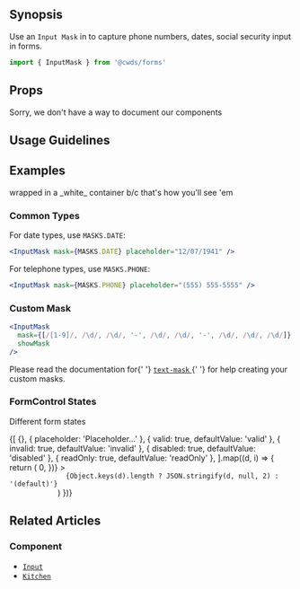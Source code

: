 
## Synopsis

Use an `Input Mask` in to capture phone numbers, dates, social security input in forms.

<DemoCard>
  <InputMask mask={MASKS.PHONE} showMask />
</DemoCard>

```jsx
import { InputMask } from '@cwds/forms'
```

## Props

<Alert color="warning">
  Sorry, we don't have a way to document our components
</Alert>

<!-- <PropTable docgen={Docgen.InputMask} /> -->

## Usage Guidelines

## Examples

<ReferenceCard>
  wrapped in a _white_ container b/c that's how you'll see 'em
</ReferenceCard>

### Common Types

For date types, use `MASKS.DATE`:

<Card>
  <CardBody>
    <InputMask mask={MASKS.DATE} placeholder="12/07/1941" />
  </CardBody>
</Card>

```jsx
<InputMask mask={MASKS.DATE} placeholder="12/07/1941" />
```

For telephone types, use `MASKS.PHONE`:

<Card>
  <CardBody>
    <InputMask mask={MASKS.PHONE} placeholder="(555) 555-5555" />
  </CardBody>
</Card>

```jsx
<InputMask mask={MASKS.PHONE} placeholder="(555) 555-5555" />
```

### Custom Mask

<Card>
  <CardBody>
    <InputMask
      mask={[/[1-9]/, /\d/, /\d/, '-', /\d/, /\d/, '-', /\d/, /\d/, /\d/]}
      showMask
    />
  </CardBody>
</Card>

```jsx
<InputMask
  mask={[/[1-9]/, /\d/, /\d/, '-', /\d/, /\d/, '-', /\d/, /\d/, /\d/]}
  showMask
/>
```

<Alert color="info">
  Please read the documentation for{' '}
  <a href="https://text-mask.github.io/text-mask/">
    <code>text-mask</code>
  </a>{' '}
  for help creating your custom masks.
</Alert>

### FormControl States

Different form states

<Card>
  <CardBody>
    {[
      {},
      { placeholder: 'Placeholder...' },
      { valid: true, defaultValue: 'valid' },
      { invalid: true, defaultValue: 'invalid' },
      { disabled: true, defaultValue: 'disabled' },
      { readOnly: true, defaultValue: 'readOnly' },
    ].map((d, i) => {
      return (
        <Row
          key={i}
          className={cn('d-flex align-items-center', {
            'mt-2': i > 0,
          })}
        >
          <Col xs="8">
            <code>
              {Object.keys(d).length ? JSON.stringify(d, null, 2) : '(default)'}
            </code>
          </Col>
          <Col xs="4">
            <InputMask
              mask={[
                /[1-9]/,
                /\d/,
                /\d/,
                '-',
                /\d/,
                /\d/,
                '-',
                /\d/,
                /\d/,
                /\d/,
              ]}
              {...d}
            />
          </Col>
        </Row>
      )
    })}
  </CardBody>
</Card>

## Related Articles

### Component

- [`Input`](/components/forms/input)
- [`Kitchen`](/components/forms/kitchen-sink)
